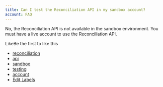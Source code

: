```yaml
---
title: Can I test the Reconciliation API in my sandbox account?
account: FAQ 
---
```

No, the Reconciliation API is not available in the sandbox environment. You must have a live account to use the Reconciliation API.

LikeBe the first to like this

*   [reconciliation](/label/FAQ/reconciliation)
*   [api](/label/FAQ/api)
*   [sandbox](/label/FAQ/sandbox)
*   [testing](/label/FAQ/testing)
*   [account](/label/FAQ/account)
*   [Edit Labels](# "Edit Labels (Type 'l')")




